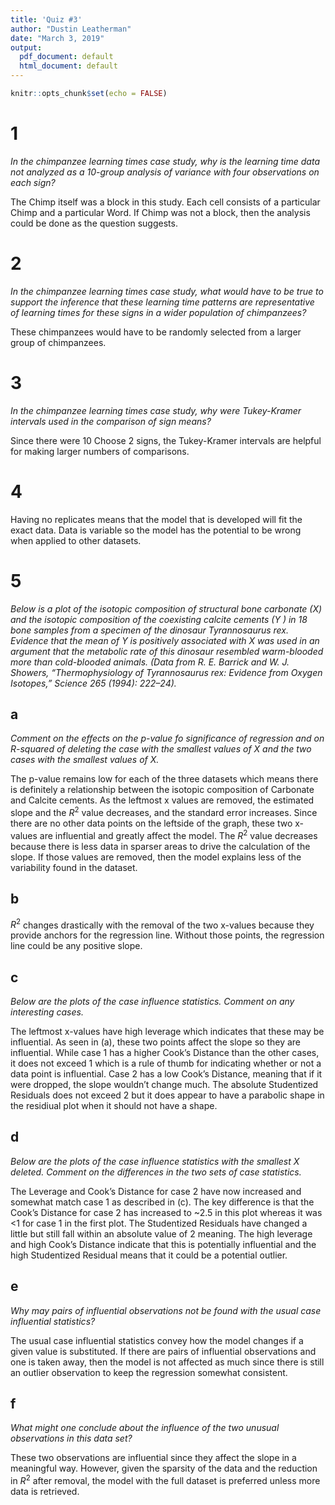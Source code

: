 ```yaml
---
title: 'Quiz #3'
author: "Dustin Leatherman"
date: "March 3, 2019"
output:
  pdf_document: default
  html_document: default
---
```


```r
knitr::opts_chunk$set(echo = FALSE)
```

# 1

*In the chimpanzee learning times case study, why is the learning time data not analyzed as a 10-group analysis of variance with four observations on each sign?*

The Chimp itself was a block in this study. Each cell consists of a particular Chimp and a particular Word. If Chimp was not a block, then the analysis could be done as the question suggests.

# 2

*In the chimpanzee learning times case study, what would have to be true to support the inference that these learning time patterns are representative of learning times for these signs in a wider population of chimpanzees?*

These chimpanzees would have to be randomly selected from a larger group of chimpanzees.

# 3

*In the chimpanzee learning times case study, why were Tukey-Kramer intervals used in the comparison of sign means?*

Since there were 10 Choose 2 signs, the Tukey-Kramer intervals are helpful for making larger numbers of comparisons.

# 4

Having no replicates means that the model that is developed will fit the exact data. Data is variable so the model has the potential to be wrong when applied to other datasets.

# 5

*Below is a plot of the isotopic composition of structural bone carbonate (X) and the isotopic composition of the coexisting calcite cements (Y ) in 18 bone samples from a specimen of the dinosaur Tyrannosaurus rex. Evidence that the mean of Y is positively associated with X was used in an argument that the metabolic rate of this dinosaur resembled warm-blooded more than cold-blooded animals. (Data from R. E. Barrick and W. J. Showers, “Thermophysiology of Tyrannosaurus rex: Evidence from Oxygen Isotopes,” Science 265 (1994): 222–24).*

## a

*Comment on the effects on the p-value fo significance of regression and on R-squared of deleting the case with the smallest values of X and the two cases with the smallest values of X.*

The p-value remains low for each of the three datasets which means there is definitely a relationship between the isotopic composition of Carbonate and Calcite cements. As the leftmost x values are removed, the estimated slope and the $R^{2}$ value decreases, and the standard error increases. Since there are no other data points on the leftside of the graph, these two x-values are influential and greatly affect the model. The $R^{2}$ value decreases because there is less data in sparser areas to drive the calculation of the slope. If those values are removed, then the model explains less of the variability found in the dataset.

## b

$R^{2}$ changes drastically with the removal of the two x-values because they provide anchors for the regression line. Without those points, the regression line could be any positive slope.

## c

*Below are the plots of the case influence statistics. Comment on any interesting cases.*

The leftmost x-values have high leverage which indicates that these may be influential. As seen in (a), these two points affect the slope so they are influential. While case 1 has a higher Cook's Distance than the other cases, it does not exceed 1 which is a rule of thumb for indicating whether or not a data point is influential. Case 2 has a low Cook's Distance, meaning that if it were dropped, the slope wouldn't change much. The absolute Studentized Residuals does not exceed 2 but it does appear to have a parabolic shape in the residiual plot when it should not have a shape.

## d

*Below are the plots of the case influence statistics with the smallest X deleted. Comment on the differences in the two sets of case statistics.*

The Leverage and Cook's Distance for case 2 have now increased and somewhat match case 1 as described in (c). The key difference is that the Cook's Distance for case 2 has increased to ~2.5 in this plot whereas it was <1 for case 1 in the first plot. The Studentized Residuals have changed a little but still fall within an absolute value of 2 meaning. The high leverage and high Cook's Distance indicate that this is potentially influential and the high Studentized Residual means that it could be a potential outlier.

## e

*Why may pairs of influential observations not be found with the usual case influential statistics?*

The usual case influential statistics convey how the model changes if a given value is substituted. If there are pairs of influential observations and one is taken away, then the model is not affected as much since there is still an outlier observation to keep the regression somewhat consistent.

## f

*What might one conclude about the influence of the two unusual observations in this data set?*

These two observations are influential since they affect the slope in a meaningful way. However, given the sparsity of the data and the reduction in $R^{2}$ after removal, the model with the full dataset is preferred unless more data is retrieved.